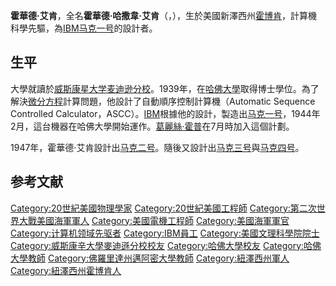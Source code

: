 {{Infobox scientist
| name = 霍華德·海撒威·艾肯
| image = Aiken.jpeg
| image_size = 180px
| caption = 霍華德·海撒威·艾肯
| birth_date = {{birth date|mf=yes|1900|3|8}}
| birth_place = [[紐澤西州|紐澤西州]][[霍博肯_(紐澤西州)|霍博肯]]
| death_date = {{Death date and age|1973|3|14|1900|3|8|mf=y}}
| death_place = [[密蘇里州|密蘇里州]][[聖路易_(密蘇里州)|聖路易]]
| nationality = [[美國|美國]]
| field = [[應用數學|應用數學]], [[電腦科學|電腦科學]]
| work_institutions = [[哈佛大學|哈佛大學]]
| alma_mater = [[威斯康辛大學麥迪遜分校|威斯康辛大學麥迪遜分校]]<br />[[哈佛大學|哈佛大學]] (doctorate)
| doctoral_advisor = {{link-en|伊莫利·李翁·查非|Emory Leon Chaffee}}
| doctoral_students = {{link-en|格里特布勞烏|Gerrit Blaauw}}<br>[[佛瑞德·布魯克斯|佛瑞德·布魯克斯]]<br>[[肯尼斯·艾佛森|肯尼斯·艾佛森]]<br>{{link-en|安東尼·奧廷格|Anthony Oettinger}}<br>{{link-en|傑拉德·索爾頓|Gerard Salton}}
| known_for = 設計自動順序控制計算機哈佛[[馬克一號|馬克一號]]-馬克四號
| prizes = [[哈里·H·古德紀念獎|哈里·H·古德紀念獎]] (1964)<br />[[IEEE愛迪生獎章|IEEE愛迪生獎章]] (1970)
| signature =
|spouse   = {{Unbulleted list|{{marriage|露易絲·曼西爾|1939|1942}}|{{marriage|艾格妮丝·蒙哥马利|1943|1961}}|{{marriage|玛丽·艾肯|1963|1973}}<ref>[http://www-groups.dcs.st-and.ac.uk/~history/Biographies/Aiken.html Howard Hathaway Aiken biography]</ref>
}}}}
'''霍華德·艾肯'''，全名'''霍華德·哈撒韋·艾肯'''（{{lang-en|Howard Hathaway Aiken}}，{{bd|1900年|3月8日|1973年|5月14日|catIdx=Aiken, Howard}}），生於美國新澤西州[[霍博肯_(新泽西州)|霍博肯]]，計算機科學先驅，為[[IBM|IBM]][[马克一号|马克一号]]的設計者。

==生平==
大學就讀於[[威斯康星大学麦迪逊分校|威斯康星大学麦迪逊分校]]。1939年，在[[哈佛大學|哈佛大學]]取得博士學位。為了解決[[微分方程|微分方程]]計算問題，他設計了自動順序控制計算機（Automatic Sequence Controlled Calculator，ASCC）。[[IBM|IBM]]根據他的設計，製造出[[马克一号|马克一号]]，1944年2月，這台機器在哈佛大學開始運作。[[葛麗絲·霍普|葛麗絲·霍普]]在7月時加入這個計劃。

1947年，霍華德·艾肯設計出[[马克二号|马克二号]]。隨後又設計出[[马克三号|马克三号]]與[[马克四号|马克四号]]。

==参考文献==
{{reflist}}

{{IEEE愛迪生獎章獲獎者 1951–1975}}
{{Authority control}}
{{DEFAULTSORT:Aiken, Howard}}
[[Category:20世紀美國物理學家|Category:20世紀美國物理學家]]
[[Category:20世紀美國工程師|Category:20世紀美國工程師]]
[[Category:第二次世界大戰美國海軍軍人|Category:第二次世界大戰美國海軍軍人]]
[[Category:美國電機工程師|Category:美國電機工程師]]
[[Category:美國海軍軍官|Category:美國海軍軍官]]
[[Category:计算机领域先驱者|Category:计算机领域先驱者]]
[[Category:IBM員工|Category:IBM員工]]
[[Category:美國文理科學院院士|Category:美國文理科學院院士]]
[[Category:威斯康辛大學麥迪遜分校校友|Category:威斯康辛大學麥迪遜分校校友]]
[[Category:哈佛大學校友|Category:哈佛大學校友]]
[[Category:哈佛大學教師|Category:哈佛大學教師]]
[[Category:佛羅里達州邁阿密大學教師|Category:佛羅里達州邁阿密大學教師]]
[[Category:紐澤西州軍人|Category:紐澤西州軍人]]
[[Category:紐澤西州霍博肯人|Category:紐澤西州霍博肯人]]